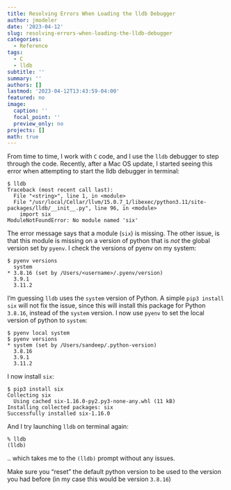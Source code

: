 ```yaml
---
title: Resolving Errors When Loading the lldb Debugger
author: jmodeler
date: '2023-04-12'
slug: resolving-errors-when-loading-the-lldb-debugger
categories:
  - Reference
tags:
  - C
  - lldb
subtitle: ''
summary: ''
authors: []
lastmod: '2023-04-12T13:43:59-04:00'
featured: no
image:
  caption: ''
  focal_point: ''
  preview_only: no
projects: []
math: true
---
```


From time to time, I work with `C` code, and I use the `lldb` debugger to step through the code. Recently, after a Mac OS update, I started seeing this error when attempting to start the lldb debugger in terminal:

```
$ lldb
Traceback (most recent call last):
  File "<string>", line 1, in <module>
  File "/usr/local/Cellar/llvm/15.0.7_1/libexec/python3.11/site-packages/lldb/__init__.py", line 96, in <module>
    import six
ModuleNotFoundError: No module named 'six'
```

The error message says that a module (`six`) is missing. The other issue, is that this module is missing on a version of python that is _not_ the global version set by `pyenv`. I check the versions of pyenv on my system:

```
$ pyenv versions
  system
* 3.8.16 (set by /Users/<username>/.pyenv/version)
  3.9.1
  3.11.2
```

I'm guessing `lldb` uses the `system` version of Python. A simple `pip3 install six` will not fix the issue, since this will install this package for Python `3.8.16`, instead of the `system` version. I now use `pyenv` to set the local version of python to `system`:

```
$ pyenv local system
$ pyenv versions
* system (set by /Users/sandeep/.python-version)
  3.8.16
  3.9.1
  3.11.2
```

I now install `six`:

```
$ pip3 install six
Collecting six
  Using cached six-1.16.0-py2.py3-none-any.whl (11 kB)
Installing collected packages: six
Successfully installed six-1.16.0
```

And I try launching `lldb` on terminal again:

```
% lldb
(lldb)
```

.. which takes me to the `(lldb)` prompt without any issues. 

Make sure you "reset" the default python version to be used to the version you had before (in my case this would be version `3.8.16`)
